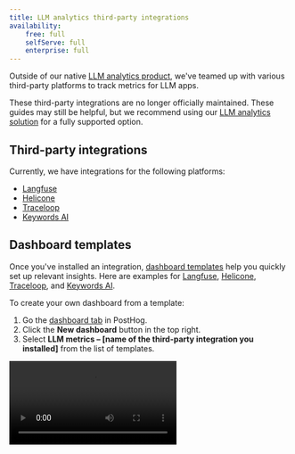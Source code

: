 ```yaml
---
title: LLM analytics third-party integrations
availability:
    free: full
    selfServe: full
    enterprise: full
---
```



Outside of our native [LLM analytics product](/docs/llm-analytics/start-here), we've teamed up with various third-party platforms to track metrics for LLM apps. 

<CalloutBox title="Note">

These third-party integrations are no longer officially maintained. These guides may still be helpful, but we recommend using our [LLM analytics solution](/docs/llm-analytics/start-here) for a fully supported option.

</CalloutBox>

## Third-party integrations

Currently, we have integrations for the following platforms:

- [Langfuse](/docs/llm-analytics/integrations/langfuse-posthog)
- [Helicone](/docs/llm-analytics/integrations/helicone-posthog) 
- [Traceloop](/docs/llm-analytics/integrations/traceloop-posthog)
- [Keywords AI](/docs/llm-analytics/integrations/keywords-ai-posthog)

## Dashboard templates

Once you've installed an integration, [dashboard templates](/docs/product-analytics/dashboards) help you quickly set up relevant insights. Here are examples for [Langfuse](https://eu.posthog.com/shared/HPOaK5zNVkP062nQJQJoooXe61l15w), [Helicone](https://us.posthog.com/shared/6_Qa74au0RhxERZ3wW9g87oxWlFxNA), [Traceloop](https://us.posthog.com/shared/tpX9kUd5BbGkdjxQE8YhCskNuYA7Jw), and [Keywords AI](https://us.posthog.com/shared/p1AymhS7EEm97nZOGA8nWmsdshhzYA).

To create your own dashboard from a template:

1. Go the [dashboard tab](https://app.posthog.com/dashboard) in PostHog.
2. Click the **New dashboard** button in the top right.
3. Select **LLM metrics – [name of the third-party integration you installed]** from the list of templates.

![How to create an LLM analytics dashboard using the template](https://res.cloudinary.com/dmukukwp6/video/upload/v1713967763/posthog.com/contents/docs/langfuse-dash.mp4)
